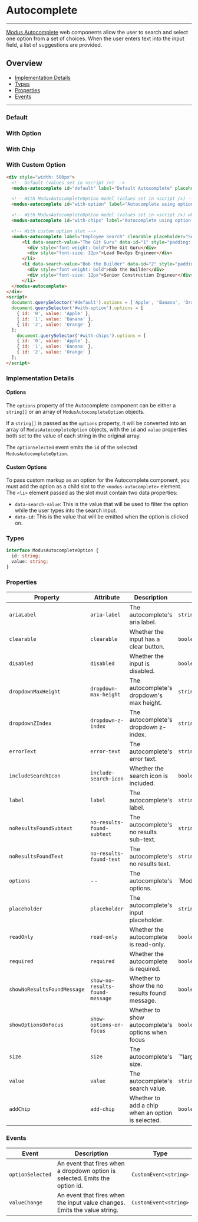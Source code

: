
# Autocomplete

---

[Modus Autocomplete](https://modus.trimble.com/components/web/autocomplete/) web components allow the user to search and select one option
from a set of choices. When the user enters text into the input field, a list of suggestions are provided.

## Overview

- [Implementation Details](#implementation-details)
- [Types](#types)
- [Properties](#properties)
- [Events](#events)

---

### Default

<Story id="user-inputs-autocomplete--default" />

### With Option

<Story id="user-inputs-autocomplete--with-option" />

### With Chip

<Story id="user-inputs-autocomplete--with-chips" />

### With Custom Option

<Story id="user-inputs-autocomplete--with-custom-option" />

```html
<div style="width: 500px">
  <!-- Default (values set in <script />) -->
  <modus-autocomplete id="default" label="Default Autocomplete" placeholder="Search..."></modus-autocomplete>

  <!-- With ModusAutocompleteOption model (values set in <script />) -->
  <modus-autocomplete id="with-option" label="Autocomplete using option model" placeholder="Search..."></modus-autocomplete>

  <!-- With ModusAutocompleteOption model (values set in <script />) where chips are added -->
  <modus-autocomplete id="with-chips" label="Autocomplete using option model" add-chip placeholder="Search..."></modus-autocomplete>

  <!-- With custom option slot -->
  <modus-autocomplete label="Employee Search" clearable placeholder="Search...">
      <li data-search-value="The Git Guru" data-id="1" style="padding: 8px">
        <div style="font-weight: bold">The Git Guru</div>
        <div style="font-size: 12px">Lead DevOps Engineer</div>
      </li>
      <li data-search-value="Bob the Builder" data-id="2" style="padding: 8px">
        <div style="font-weight: bold">Bob the Builder</div>
        <div style="font-size: 12px">Senior Construction Engineer</div>
      </li>
  </modus-autocomplete>
</div>
<script>
  document.querySelector('#default').options = ['Apple', 'Banana', 'Orange'];
  document.querySelector('#with-option').options = [
    { id: '0', value: 'Apple' },
    { id: '1', value: 'Banana' },
    { id: '2', value: 'Orange' }
  ];
    document.querySelector('#with-chips').options = [
    { id: '0', value: 'Apple' },
    { id: '1', value: 'Banana' },
    { id: '2', value: 'Orange' }
  ];
</script>
```

### Implementation Details

#### Options

The `options` property of the Autocomplete component can be either a `string[]` or an array of `ModusAutocompleteOption` objects.

If a `string[]` is passed as the `options` property, it will be converted into an array of `ModusAutocompleteOption` objects,
with the `id` and `value` properties both set to the value of each string in the original array.

The `optionSelected` event emits the `id` of the selected `ModusAutocompleteOption`.

#### Custom Options

To pass custom markup as an option for the Autocomplete component,
you must add the option as a child slot to the `<modus-autocomplete>` element.
The `<li>` element passed as the slot must contain two data properties:
- `data-search-value`: This is the value that will be used to filter the option while the user types into the search input.
- `data-id`: This is the value that will be emitted when the option is clicked on.

### Types

```ts
interface ModusAutocompleteOption {
  id: string;
  value: string;
}
```

### Properties

| Property                    | Attribute                       | Description                                       | Type                                    | Default                                       |
| --------------------------- | ------------------------------- | ------------------------------------------------- | --------------------------------------- | --------------------------------------------- |
| `ariaLabel`                 | `aria-label`                    | The autocomplete's aria label.                    | `string`                                | `undefined`                                   |
| `clearable`                 | `clearable`                     | Whether the input has a clear button.             | `boolean`                               | `false`                                       |
| `disabled`                  | `disabled`                      | Whether the input is disabled.                    | `boolean`                               | `undefined`                                   |
| `dropdownMaxHeight`         | `dropdown-max-height`           | The autocomplete's dropdown's max height.         | `string`                                | `'300px'`                                     |
| `dropdownZIndex`            | `dropdown-z-index`              | The autocomplete's dropdown z-index.              | `string`                                | `'1'`                                         |
| `errorText`                 | `error-text`                    | The autocomplete's error text.                    | `string`                                | `undefined`                                   |
| `includeSearchIcon`         | `include-search-icon`           | Whether the search icon is included.              | `boolean`                               | `true`                                        |
| `label`                     | `label`                         | The autocomplete's label.                         | `string`                                | `undefined`                                   |
| `noResultsFoundSubtext`     | `no-results-found-subtext`      | The autocomplete's no results sub-text.           | `string`                                | `'Check spelling or try a different keyword'` |
| `noResultsFoundText`        | `no-results-found-text`         | The autocomplete's no results text.               | `string`                                | `'No results found'`                          |
| `options`                   | --                              | The autocomplete's options.                       | `ModusAutocompleteOption[] | string[]`  | `undefined`                                   |
| `placeholder`               | `placeholder`                   | The autocomplete's input placeholder.             | `string`                                | `undefined`                                   |
| `readOnly`                  | `read-only`                     | Whether the autocomplete is read-only.            | `boolean`                               | `undefined`                                   |
| `required`                  | `required`                      | Whether the autocomplete is required.             | `boolean`                               | `undefined`                                   |
| `showNoResultsFoundMessage` | `show-no-results-found-message` | Whether to show the no results found message.     | `boolean`                               | `true`                                        |
| `showOptionsOnFocus`        | `show-options-on-focus`         | Whether to show autocomplete's options when focus | `boolean`                               | `false`                                       |
| `size`                      | `size`                          | The autocomplete's size.                          | `"large"  | "medium"`                   | `'medium'`                                    |
| `value`                     | `value`                         | The autocomplete's search value.                  | `string`                                | `undefined`                                   |
|`addChip`                    | `add-chip`                      | Whether to add a chip when an option is selected. | `boolean`                            | `false`                                       |
### Events

| Event            | Description                                                                  | Type                  |
| ---------------- | ---------------------------------------------------------------------------- | --------------------- |
| `optionSelected` | An event that fires when a dropdown option is selected. Emits the option id. | `CustomEvent<string>` |
| `valueChange`    | An event that fires when the input value changes. Emits the value string.    | `CustomEvent<string>` |
